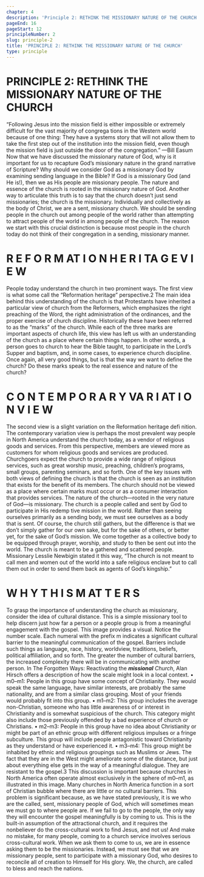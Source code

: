 ```yaml
---
chapter: 4
description: 'Principle 2: RETHINK THE MISSIONARY NATURE OF THE CHURCH'
pageEnd: 16
pageStart: 12
principleNumber: 2
slug: principle-2
title: 'PRINCIPLE 2: RETHINK THE MISSIONARY NATURE OF THE CHURCH'
type: principle
---
```


# PRINCIPLE 2: RETHINK THE MISSIONARY NATURE OF THE CHURCH

“Following Jesus into the mission field is either impossible
or extremely difficult for the vast majority of congrega­
tions in the Western world because of one thing: They
have a systems story that will not allow them to take the
first step out of the institution into the mission field, even
though the mission field is just outside the door of the
congregation.” —Bill Easum
Now that we have discussed the missionary nature of God, why is it
important for us to recapture God’s missionary nature in the grand
narrative of Scripture? Why should we consider God as a missionary
God by examining sending language in the Bible? If God is a missionary
God (and He is!), then we as His people are missionary people. The
nature and essence of the church is rooted in the missionary nature
of God. Another way to articulate this truth is to say that the church
doesn’t just send missionaries; the church is the missionary.
Individually and collectively as the body of Christ, we are a sent,
missionary church. We should be sending people in the church out
among people of the world rather than attempting to attract people
of the world in among people of the church. The reason we start with
this crucial distinction is because most people in the church today
do not think of their congregation in a sending, missionary manner.
# R E F O R M AT I O N H E R I TA G E V I E W
People today understand the church in two prominent ways. The first
view is what some call the “Reformation heritage” perspective.2 The
main idea behind this understanding of the church is that Protestants
have inherited a particular view of church from the Reformers, which
emphasizes the right preaching of the Word, the right administration
of the ordinances, and the proper exercise of church discipline.
Historically these have been referred to as the “marks” of the church.
While each of the three marks are important aspects of church life, this
view has left us with an understanding of the church as a place where
certain things happen. In other words, a person goes to church to
hear the Bible taught, to participate in the Lord’s Supper and baptism,
and, in some cases, to experience church discipline. Once again, all
very good things, but is that the way we want to define the church?
Do these marks speak to the real essence and nature of the church?
# C O N T E M P O R A R Y VA R I AT I O N V I E W
The second view is a slight variation on the Reformation heritage defi­
nition. The contemporary variation view is perhaps the most prevalent
way people in North America understand the church today, as a vendor
of religious goods and services. From this perspective, members are
viewed more as customers for whom religious goods and services are
produced. Churchgoers expect the church to provide a wide range of
religious services, such as great worship music, preaching, children’s
programs, small groups, parenting seminars, and so forth.
One of the key issues with both views of defining the church is that
the church is seen as an institution that exists for the benefit of its
members.
The church should not be viewed as a place where certain marks must
occur or as a consumer interaction that provides services. The nature
of the church—rooted in the very nature of God—is missionary. The
church is a people called and sent by God to participate in His redemp­
tive mission in the world. Rather than seeing ourselves primarily as
a sending body, we must see ourselves as a body that is sent.
Of course, the church still gathers, but the difference is that we don’t
simply gather for our own sake, but for the sake of others, or better
yet, for the sake of God’s mission. We come together as a collective
body to be equipped through prayer, worship, and study to then be
sent out into the world. The church is meant to be a gathered and
scattered people.
Missionary Lesslie Newbigin stated it this way, “The church is not
meant to call men and women out of the world into a safe religious
enclave but to call them out in order to send them back as agents of
God’s kingship.”
# W H Y T H I S M AT T E R S
To grasp the importance of understanding the church as missionary,
consider the idea of cultural distance. This is a simple missionary
tool to help discern just how far a person or a people group is from a
meaningful engagement with the gospel. This image provides a visual.
Notice the number scale. Each numeral with the prefix m indicates
a significant cultural barrier to the meaningful communication of
the gospel. Barriers include such things as language, race, history,
worldview, traditions, beliefs, political affiliation, and so forth. The
greater the number of cultural barriers, the increased complexity
there will be in communicating with another person.
In The Forgotten Ways: Reactivating the ***missional** Church*, Alan Hirsch
offers a description of how the scale might look in a local context.
•	 m0–m1: People in this group have some concept of Christianity.
They would speak the same language, have similar interests,
are probably the same nationality, and are from a similar
class grouping. Most of your friends would probably fit into
this group.
•	 m1–m2: This group includes the average non-Christian,
someone who has little awareness of or interest in Christianity
and is somewhat suspicious of the church. This category might
also include those previously offended by a bad experience
of church or Christians.
•	 m2–m3: People in this group have no idea about Christianity
or might be part of an ethnic group with different religious
impulses or a fringe subculture. This group will include people
antagonistic toward Christianity as they understand or have
experienced it.
•	 m3–m4: This group might be inhabited by ethnic and religious
groupings such as Muslims or Jews. The fact that they are in
the West might ameliorate some of the distance, but just about
everything else gets in the way of a meaningful dialogue. They
are resistant to the gospel.3
This discussion is important because churches in North America often
operate almost exclusively in the sphere of m0–m1, as illustrated in
this image.
Many churches in North America function in a sort of Christian
bubble where there are little or no cultural barriers. This problem is
significant because, as we have stated previously, it is we who are the
called, sent, missionary people of God, which will sometimes mean we
must go to where people are. If we fail to go to the people, the only way
they will encounter the gospel meaningfully is by coming to us. This
is the built-in assumption of the attractional church, and it requires
the nonbeliever do the cross-cultural work to find Jesus, and not us!
And make no mistake, for many people, coming to a church service
involves serious cross-cultural work. When we ask them to come to
us, we are in essence asking them to be the missionaries.
Instead, we must see that we are missionary people, sent to participate
with a missionary God, who desires to reconcile all of creation to
Himself for His glory. We, the church, are called to bless and reach
the nations.